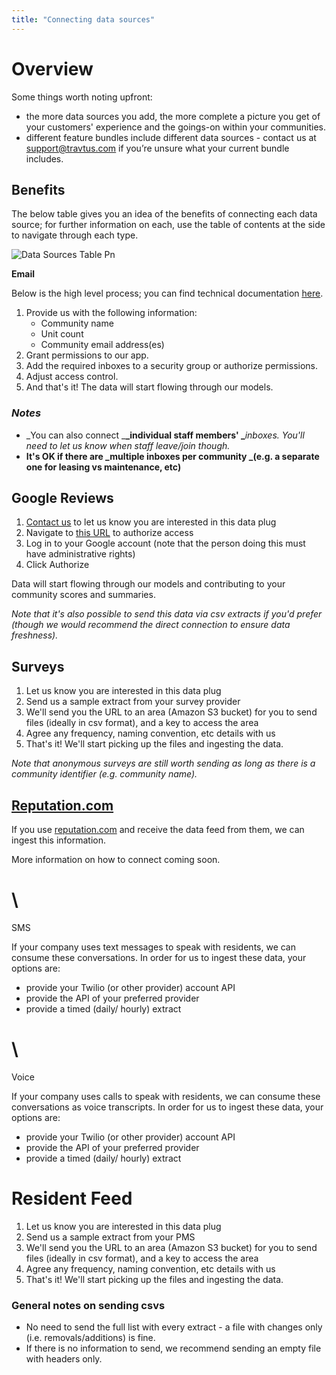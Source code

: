```yaml
---
title: "Connecting data sources"
---
```


# **Overview**

Some things worth noting upfront:

- the more data sources you add, the more complete a picture you get of your customers' experience and the goings-on within your communities.
- different feature bundles include different data sources - contact us at [<u>support@travtus.com</u>](mailto:support@travtus.com) if you’re unsure what your current bundle includes.

## **Benefits**

The below table gives you an idea of the benefits of connecting each data source; for further information on each, use the table of contents at the side to navigate through each type.

![Data Sources Table Pn](/images/DataSourcesTable.png)

**Email**

Below is the high level process; you can find technical documentation [<u>here</u>](https://docs.travtus.com/get-started/v1/learn_onboarding).

1. Provide us with the following information:
   - Community name
   - Unit count
   - Community email address(es)
2. Grant permissions to our app.
3. Add the required inboxes to a security group or authorize permissions.
4. Adjust access control.
5. And that's it! The data will start flowing through our models.

### **_Notes_**

- \_You can also connect \_**\_individual staff members' \_**_inboxes. You'll need to let us know when staff leave/join though._
- **__It's OK if there are \_multiple inboxes per community \_(e.g. a separate one for leasing vs maintenance, etc)__**

## **Google Reviews**

1. [<u>Contact us</u>](mailto:support@travtus.com) to let us know you are interested in this data plug
2. Navigate to [<u>this URL</u>](https://review.travtus.com/review/google/authorize) to authorize access
3. Log in to your Google account (note that the person doing this must have administrative rights)
4. Click Authorize

Data will start flowing through our models and contributing to your community scores and summaries.

_Note that it's also possible to send this data via csv extracts if you'd prefer (though we would recommend the direct connection to ensure data freshness)._

## **Surveys**

1. Let us know you are interested in this data plug
2. Send us a sample extract from your survey provider
3. We'll send you the URL to an area (Amazon S3 bucket) for you to send files (ideally in csv format), and a key to access the area
4. Agree any frequency, naming convention, etc details with us
5. That's it! We'll start picking up the files and ingesting the data.

_Note that anonymous surveys are still worth sending as long as there is a community identifier (e.g. community name)._

## [**Reputation.com**](http://Reputation.com)

If you use [reputation.com](http://reputation.com) and receive the data feed from them, we can ingest this information.

More information on how to connect coming soon.

# \
SMS

If your company uses text messages to speak with residents, we can consume these conversations. In order for us to ingest these data, your options are:

- provide your Twilio (or other provider) account API
- provide the API of your preferred provider
- provide a timed (daily/ hourly) extract

# \
Voice

If your company uses calls to speak with residents, we can consume these conversations as voice transcripts. In order for us to ingest these data, your options are:

- provide your Twilio (or other provider) account API
- provide the API of your preferred provider
- provide a timed (daily/ hourly) extract

# Resident Feed

1. Let us know you are interested in this data plug
2. Send us a sample extract from your PMS
3. We'll send you the URL to an area (Amazon S3 bucket) for you to send files (ideally in csv format), and a key to access the area
4. Agree any frequency, naming convention, etc details with us
5. That's it! We'll start picking up the files and ingesting the data.

### **General notes on sending csvs**

- No need to send the full list with every extract - a file with changes only (i.e. removals/additions) is fine.
- If there is no information to send, we recommend sending an empty file with headers only.